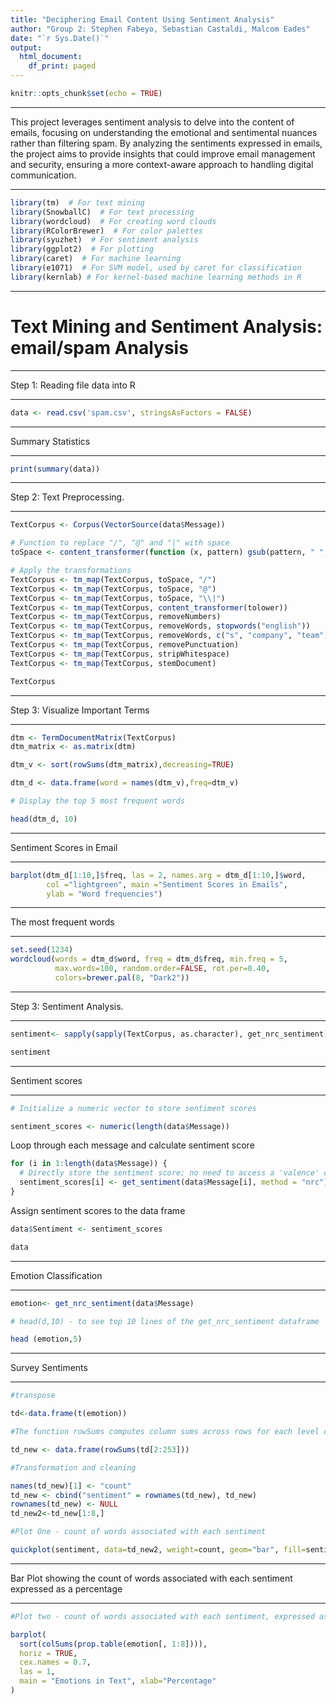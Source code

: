 ```yaml
---
title: "Deciphering Email Content Using Sentiment Analysis"
author: "Group 2: Stephen Fabeyo, Sebastian Castaldi, Malcom Eades"
date: "`r Sys.Date()`"
output:
  html_document:
    df_print: paged
---
```


```r
knitr::opts_chunk$set(echo = TRUE)
```

---------

This project leverages sentiment analysis to delve into the content of emails, focusing on understanding the emotional and sentimental nuances rather than filtering spam. By analyzing the sentiments expressed in emails, the project aims to provide insights that could improve email management and security, ensuring a more context-aware approach to handling digital communication.

---------


```r

library(tm)  # For text mining
library(SnowballC)  # For text processing
library(wordcloud)  # For creating word clouds
library(RColorBrewer)  # For color palettes
library(syuzhet)  # For sentiment analysis
library(ggplot2)  # For plotting
library(caret)  # For machine learning
library(e1071)  # For SVM model, used by caret for classification
library(kernlab) # For kernel-based machine learning methods in R

```

---------

# Text Mining and Sentiment Analysis: email/spam Analysis

---------

Step 1: Reading file data into R

---------


```r

data <- read.csv('spam.csv', stringsAsFactors = FALSE)

```

--------

Summary Statistics

-------


```r

print(summary(data))

```

---------

Step 2: Text Preprocessing.

---------

```r


TextCorpus <- Corpus(VectorSource(data$Message))

# Function to replace "/", "@" and "|" with space
toSpace <- content_transformer(function (x, pattern) gsub(pattern, " ", x))

# Apply the transformations
TextCorpus <- tm_map(TextCorpus, toSpace, "/")
TextCorpus <- tm_map(TextCorpus, toSpace, "@")
TextCorpus <- tm_map(TextCorpus, toSpace, "\\|")
TextCorpus <- tm_map(TextCorpus, content_transformer(tolower))
TextCorpus <- tm_map(TextCorpus, removeNumbers)
TextCorpus <- tm_map(TextCorpus, removeWords, stopwords("english"))
TextCorpus <- tm_map(TextCorpus, removeWords, c("s", "company", "team"))
TextCorpus <- tm_map(TextCorpus, removePunctuation)
TextCorpus <- tm_map(TextCorpus, stripWhitespace)
TextCorpus <- tm_map(TextCorpus, stemDocument)

TextCorpus

```

---------

Step 3:  Visualize Important Terms

---------

```r

dtm <- TermDocumentMatrix(TextCorpus)
dtm_matrix <- as.matrix(dtm)

dtm_v <- sort(rowSums(dtm_matrix),decreasing=TRUE)

dtm_d <- data.frame(word = names(dtm_v),freq=dtm_v)

# Display the top 5 most frequent words

head(dtm_d, 10)

```

---------

Sentiment Scores in Email

---------

```r

barplot(dtm_d[1:10,]$freq, las = 2, names.arg = dtm_d[1:10,]$word,
        col ="lightgreen", main ="Sentiment Scores in Emails",
        ylab = "Word frequencies")

```

---------

The most frequent words

---------

```r

set.seed(1234)
wordcloud(words = dtm_d$word, freq = dtm_d$freq, min.freq = 5,
          max.words=100, random.order=FALSE, rot.per=0.40, 
          colors=brewer.pal(8, "Dark2"))
```

---------

Step 3: Sentiment Analysis.

---------

```r

sentiment<- sapply(sapply(TextCorpus, as.character), get_nrc_sentiment)

sentiment

```


---------

Sentiment scores

---------

```r

# Initialize a numeric vector to store sentiment scores

sentiment_scores <- numeric(length(data$Message))

```


Loop through each message and calculate sentiment score

```r


for (i in 1:length(data$Message)) {
  # Directly store the sentiment score; no need to access a 'valence' component
  sentiment_scores[i] <- get_sentiment(data$Message[i], method = "nrc")
}


```


Assign sentiment scores to the data frame

```r

data$Sentiment <- sentiment_scores

data

```


---------

Emotion Classification

---------

```r


emotion<- get_nrc_sentiment(data$Message)

# head(d,10) - to see top 10 lines of the get_nrc_sentiment dataframe

head (emotion,5)

```

---------

Survey Sentiments

---------

```r

#transpose

td<-data.frame(t(emotion))

#The function rowSums computes column sums across rows for each level of a grouping variable.

td_new <- data.frame(rowSums(td[2:253]))

#Transformation and cleaning

names(td_new)[1] <- "count"
td_new <- cbind("sentiment" = rownames(td_new), td_new)
rownames(td_new) <- NULL
td_new2<-td_new[1:8,]

#Plot One - count of words associated with each sentiment

quickplot(sentiment, data=td_new2, weight=count, geom="bar", fill=sentiment, ylab="count")+ggtitle("Survey sentiments")


```


---------

Bar Plot showing the count of words associated with each sentiment expressed as a percentage

---------

```r


#Plot two - count of words associated with each sentiment, expressed as a percentage

barplot(
  sort(colSums(prop.table(emotion[, 1:8]))), 
  horiz = TRUE, 
  cex.names = 0.7, 
  las = 1, 
  main = "Emotions in Text", xlab="Percentage"
)

```



